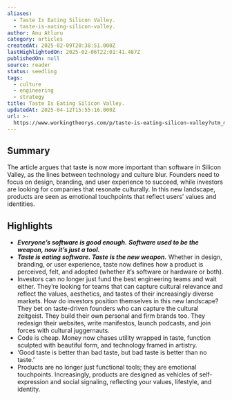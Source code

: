 ```yaml
---
aliases:
  - Taste Is Eating Silicon Valley.
  - taste-is-eating-silicon-valley.
author: Anu Atluru
category: articles
createdAt: 2025-02-09T20:38:51.000Z
lastHighlightedOn: 2025-02-06T22:01:41.487Z
publishedOn: null
source: reader
status: seedling
tags:
  - culture
  - engineering
  - strategy
title: Taste Is Eating Silicon Valley.
updatedAt: 2025-04-12T15:55:16.000Z
url: >-
  https://www.workingtheorys.com/p/taste-is-eating-silicon-valley?utm_medium=email
---
```

## Summary

The article argues that taste is now more important than software in Silicon Valley, as the lines between technology and culture blur. Founders need to focus on design, branding, and user experience to succeed, while investors are looking for companies that resonate culturally. In this new landscape, products are seen as emotional touchpoints that reflect users’ values and identities.

## Highlights

- _**Everyone’s software is good enough.**_ _**Software used to be the weapon, now it’s just a tool.**_
- _**Taste is eating software. Taste is the new weapon.**_
  Whether in design, branding, or user experience, taste now defines how a product is perceived, felt, and adopted (whether it’s software or hardware or both).
- Investors can no longer just fund the best engineering teams and wait either.
  They’re looking for teams that can capture cultural relevance and reflect the values, aesthetics, and tastes of their increasingly diverse markets. How do investors position themselves in this new landscape? They bet on taste-driven founders who can capture the cultural zeitgeist. They build their own personal and firm brands too. They redesign their websites, write manifestos, launch podcasts, and join forces with cultural juggernauts.
- Code is cheap. Money now chases utility wrapped in taste, function sculpted with beautiful form, and technology framed in artistry.
- ‘Good taste is better than bad taste, but bad taste is better than no taste.’
- Products are no longer just functional tools; they are emotional touchpoints. Increasingly, products are designed as vehicles of self-expression and social signaling, reflecting your values, lifestyle, and identity.
